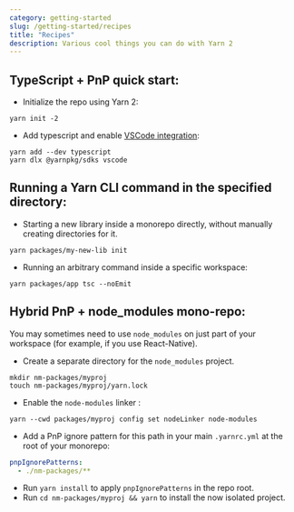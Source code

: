 ```yaml
---
category: getting-started
slug: /getting-started/recipes
title: "Recipes"
description: Various cool things you can do with Yarn 2
---
```


## TypeScript + PnP quick start:

- Initialize the repo using Yarn 2:

```
yarn init -2
```

- Add typescript and enable [VSCode integration](/getting-started/editor-sdks):

```
yarn add --dev typescript
yarn dlx @yarnpkg/sdks vscode
```

## Running a Yarn CLI command in the specified directory:

- Starting a new library inside a monorepo directly, without manually creating directories for it.
```
yarn packages/my-new-lib init
```
- Running an arbitrary command inside a specific workspace:
```
yarn packages/app tsc --noEmit
```

## Hybrid PnP + node_modules mono-repo:

You may sometimes need to use `node_modules` on just part of your workspace (for example, if you use React-Native).

- Create a separate directory for the `node_modules` project.
```
mkdir nm-packages/myproj
touch nm-packages/myproj/yarn.lock
```
- Enable the `node-modules` linker :
```
yarn --cwd packages/myproj config set nodeLinker node-modules
```
- Add a PnP ignore pattern for this path in your main `.yarnrc.yml` at the root of your monorepo:
```yml
pnpIgnorePatterns:
  - ./nm-packages/**
```
- Run `yarn install` to apply `pnpIgnorePatterns` in the repo root.
- Run `cd nm-packages/myproj && yarn` to install the now isolated project.
